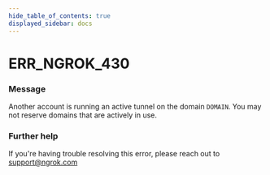 ```yaml
---
hide_table_of_contents: true
displayed_sidebar: docs
---
```



# ERR_NGROK_430

### Message

Another account is running an active tunnel on the domain `DOMAIN`. You may not reserve domains that are actively in use.

<ErrorDetails error="err_ngrok_430" />

### Further help

If you're having trouble resolving this error, please reach out to [support@ngrok.com](mailto:support@ngrok.com?subject=Help%20with%20ERR_NGROK_430)
